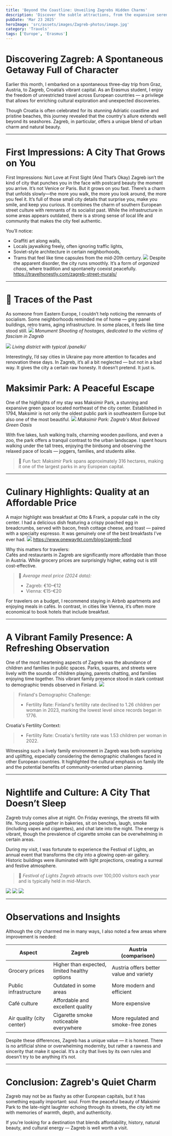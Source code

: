 ```yaml
---
title: 'Beyond the Coastline: Unveiling Zagrebs Hidden Charms'
description: 'Discover the subtle attractions, from the expansive serenity of Maksimir Park to its vibrant café culture'
pubDate: 'Mar 23 2025'
heroImage: 'src/assets/images/Zagreb-photos/image.jpg'
category: 'Travels'
tags: ['Europe', 'Erasmus']
---
```


# Discovering Zagreb: A Spontaneous Getaway Full of Character

Earlier this month, I embarked on a spontaneous three-day trip from Graz, Austria, to Zagreb, Croatia’s vibrant capital. As an Erasmus student, I enjoy the freedom of unrestricted travel across European countries — a privilege that allows for enriching cultural exploration and unexpected discoveries.

Though Croatia is often celebrated for its stunning Adriatic coastline and pristine beaches, this journey revealed that the country's allure extends well beyond its seashores. Zagreb, in particular, offers a unique blend of urban charm and natural beauty.

---

# First Impressions: A City That Grows on You

First Impressions: Not Love at First Sight (And That’s Okay)
Zagreb isn’t the kind of city that punches you in the face with postcard beauty the moment you arrive. It’s not Venice or Paris. But it grows on you fast. There’s a charm that unfolds slowly—the more you walk, the more you look around, the more you feel it. It’s full of those small city details that surprise you, make you smile, and keep you curious.
It combines the charm of southern European street culture with remnants of its socialist past. While the infrastructure in some areas appears outdated, there is a strong sense of local life and community that makes the city feel authentic.

You’ll notice:

- Graffiti art along walls,
- Locals jaywalking freely, often ignoring traffic lights,
- Soviet-style architecture in certain neighborhoods,
- Trams that feel like time capsules from the mid-20th century.
  ![](https://austria-forum.org/attach/Geography/Europe/Croatia/Pictures/Zagreb/Graffiti/KR0082_Grafitti_Zagreb.jpg)
  Despite the apparent disorder, the city runs smoothly. It’s a form of _organized chaos_, where tradition and spontaneity coexist peacefully.
  https://travelhonestly.com/zagreb-street-murals/

---

# 💭 Traces of the Past

As someone from Eastern Europe, I couldn’t help noticing the remnants of socialism. Some neighborhoods reminded me of home — grey panel buildings, retro trams, aging infrastructure. In some places, it feels like time stood still.
![](https://upload.wikimedia.org/wikipedia/commons/thumb/b/bc/Spomenik_Streljanje_talaca%2C_Strosmajerov_trg.jpg/600px-Spomenik_Streljanje_talaca%2C_Strosmajerov_trg.jpg)
_Monument Shooting of hostages, dedicated to the victims of fascism in Zagreb_

![](https://media.timeout.com/images/105492583/750/562/image.jpg)
_Living district with typical /panelki/_

Interestingly, I’d say cities in Ukraine pay more attention to facades and renovation these days. In Zagreb, it’s all a bit neglected — but not in a bad way. It gives the city a certain raw honesty. It doesn’t pretend. It just is.

# Maksimir Park: A Peaceful Escape

One of the highlights of my stay was Maksimir Park, a stunning and expansive green space located northeast of the city center. Established in 1794, Maksimir is not only the oldest public park in southeastern Europe but also one of the most beautiful.
![](https://www.sitandmeet.hr/files/images/Blog/maksi-3.jpeg)
_Maksimir Park: Zagreb's Most Beloved Green Oasis_

With five lakes, lush walking trails, charming wooden pavilions, and even a zoo, the park offers a tranquil contrast to the urban landscape. I spent hours walking under the tall trees, enjoying the birdsong and observing the relaxed pace of locals — joggers, families, and students alike.

> 📍 Fun fact: Maksimir Park spans approximately 316 hectares, making it one of the largest parks in any European capital.

---

# Culinary Highlights: Quality at an Affordable Price

A major highlight was breakfast at Otto & Frank, a popular café in the city center. I had a delicious dish featuring a crispy poached egg in breadcrumbs, served with bacon, fresh cottage cheese, and toast — paired with a specialty espresso. It was genuinely one of the best breakfasts I’ve ever had.
![](https://images.squarespace-cdn.com/content/v1/5f9bfe2c5e5d0e392110f029/1b18b589-e6ad-47dd-95a8-918272fc916a/Zagreb+Breakfast+Frank+%26+Otto.jpg)
https://www.onewaytkt.com/blog/zagreb-food

Why this matters for travelers:  
Cafés and restaurants in Zagreb are significantly more affordable than those in Austria. While grocery prices are surprisingly higher, eating out is still cost-effective.

> 💸 _Average meal price (2024 data):_
>
> - Zagreb: €10–€12
> - Vienna: €15–€20

For travelers on a budget, I recommend staying in Airbnb apartments and enjoying meals in cafés. In contrast, in cities like Vienna, it’s often more economical to book hotels that include breakfast.

---

# A Vibrant Family Presence: A Refreshing Observation

One of the most heartening aspects of Zagreb was the abundance of children and families in public spaces. Parks, squares, and streets were lively with the sounds of children playing, parents chatting, and families enjoying time together. This vibrant family presence stood in stark contrast to demographic trends observed in Finland.
![](https://balkaninsight.com/wp-content/uploads/2019/10/birn2_croatia-1.jpg)

> Finland's Demographic Challenge:
>
> - Fertility Rate: Finland's fertility rate declined to 1.26 children per woman in 2023, marking the lowest level since records began in 1776.

Croatia's Fertility Context:

> - Fertility Rate: Croatia's fertility rate was 1.53 children per woman in 2022.

Witnessing such a lively family environment in Zagreb was both surprising and uplifting, especially considering the demographic challenges faced in other European countries. It highlighted the cultural emphasis on family life and the potential benefits of community-oriented urban planning.

---

# Nightlife and Culture: A City That Doesn’t Sleep

Zagreb truly comes alive at night. On Friday evenings, the streets fill with life. Young people gather in bakeries, sit on benches, laugh, smoke (including vapes and cigarettes), and chat late into the night. The energy is vibrant, though the prevalence of cigarette smoke can be overwhelming in certain areas.

During my visit, I was fortunate to experience the Festival of Lights, an annual event that transforms the city into a glowing open-air gallery. Historic buildings were illuminated with light projections, creating a surreal and festive atmosphere.

> 🎉 _Festival of Lights Zagreb_ attracts over 100,000 visitors each year and is typically held in mid-March.

![](https://www.citypal.me/storage/images/1713174004.1423-festival-of-lights-zagreb-2020.jpg)
![](https://www.festivalsvjetlazagreb.hr/media/21/medium_4bdae611-b1d9-4f12-8a65-851ecd4d081e.jpg)
![](https://www.happy.rentals/admin/uploads/thumb-1024x663-festival-of-lights-zagreb-1-13248.jpg)

---

# Observations and Insights

Although the city charmed me in many ways, I also noted a few areas where improvement is needed:

| Aspect                    | Zagreb                                        | Austria (comparison)                    |
| ------------------------- | --------------------------------------------- | --------------------------------------- |
| Grocery prices            | Higher than expected, limited healthy options | Austria offers better value and variety |
| Public infrastructure     | Outdated in some areas                        | More modern and efficient               |
| Café culture              | Affordable and excellent quality              | More expensive                          |
| Air quality (city center) | Cigarette smoke noticeable everywhere         | More regulated and smoke-free zones     |

Despite these differences, Zagreb has a unique value — it is honest. There is no artificial shine or overwhelming modernity, but rather a rawness and sincerity that make it special. It’s a city that lives by its own rules and doesn't try to be anything it’s not.

---

# Conclusion: Zagreb's Quiet Charm

Zagreb may not be as flashy as other European capitals, but it has something equally important: soul. From the peaceful beauty of Maksimir Park to the late-night laughter echoing through its streets, the city left me with memories of warmth, depth, and authenticity.

If you’re looking for a destination that blends affordability, history, natural beauty, and cultural energy — Zagreb is well worth a visit.
